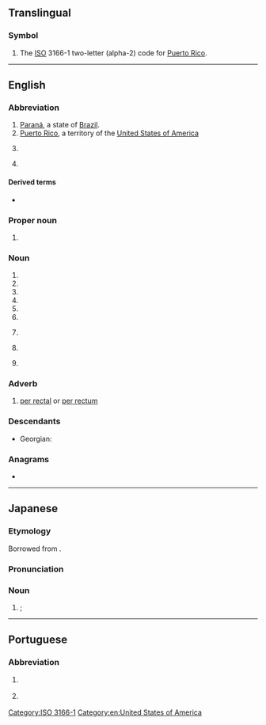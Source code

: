 {{also|pr|Pr|.pr|-pr-|P.R.|Pr.}}
{{character info/new|㏚}}
==Translingual==

===Symbol===
{{head|mul|symbol}}

# The [[ISO]] 3166-1 two-letter (alpha-2) code for [[Puerto Rico]].

[[Category:ISO 3166-1]]

----

==English==

===Abbreviation===
{{rfc-header|Abbreviation}}
{{head|en|abbreviation}}

# [[Paraná]], a state of [[Brazil]].
# [[Puerto Rico]], a territory of the [[United States of America]]
# {{lb|en|electronics}} {{abbreviation of|preset|lang=en}}
# {{lb|en|sports}} {{abbreviation of|lang=en|[[Paralympic]] [[record]]}}

====Derived terms====
* {{sense|Puerto Rico}} {{l|en|PRUSVI}}

===Proper noun===
{{en-proper noun}}

# {{initialism of|[[Port Republic]], [[New Jersey]]|lang=en}}

===Noun===
{{en-noun|~}}

# {{initialism of|lang=en|public relations}}
# {{initialism of|proportional representation|lang=en}}
# {{initialism of|[[permanent]] [[residence]]|lang=en}}
# {{initialism of|[[police]] [[report]]|lang=en}}
# {{initialism of|[[personal]] [[representative]]|lang=en}}
# {{initialism of|[[personal]] [[recognizance]] (bond)|lang=en}}
# {{lb|en|sports}} {{initialism of|personal record|lang=en}}
# {{lb|en|computing}} {{initialism of|[[pull]] [[request]]|lang=en}}
# {{lb|en|tennis}} {{initialism of|[[protected]] [[ranking]]|lang=en}}

===Adverb===
{{en-adv|-}}

# {{lb|en|medicine}} [[per rectal]] or [[per rectum]]

===Descendants===
* Georgian: {{l|ka|პიარი}}

===Anagrams===
* {{anagrams|en|R/P|RP}}

[[Category:en:United States of America]]

----

==Japanese==

===Etymology===
Borrowed from {{bor|ja|en|PR|sort=ひーあーる''}}.

===Pronunciation===
{{ja-pron|ピーアール|acc=3}}

===Noun===
{{ja-noun|ピーアール}}

# {{synof|lang=ja|パブリック・リレーションズ|tr=paburikku rirēshonzu||[[public relations]]}}; {{l|en|PR}}

----

==Portuguese==

===Abbreviation===
{{rfc-header|Abbreviation}}
{{head|pt|abbreviation}}

# {{lb|pt|Brazil}} {{abbreviation of|Paraná|lang=pt}} {{gloss|Brazilian state}}
# {{lb|pt|Portugal}} {{initialism of|[[presidente|Presidente]] da [[república|República]]|lang=pt}}